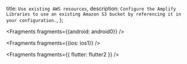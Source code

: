   title: `Use existing AWS resources`,
  description: `Configure the Amplify Libraries to use an existing Amazon S3 bucket by referencing it in your configuration.`,
};


<Fragments fragments={{android: android0}} />


<Fragments fragments={{ios: ios1}} />


<Fragments fragments={{ flutter: flutter2 }} />
